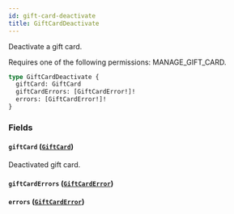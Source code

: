 ```yaml
---
id: gift-card-deactivate
title: GiftCardDeactivate
---
```


Deactivate a gift card.

Requires one of the following permissions: MANAGE_GIFT_CARD.

```graphql
type GiftCardDeactivate {
  giftCard: GiftCard
  giftCardErrors: [GiftCardError!]!
  errors: [GiftCardError!]!
}
```

### Fields

#### `giftCard` ([`GiftCard`](../../../developer/api-reference/objects/gift-card))

Deactivated gift card.

#### `giftCardErrors` ([`GiftCardError`](../../../developer/api-reference/objects/gift-card-error))

#### `errors` ([`GiftCardError`](../../../developer/api-reference/objects/gift-card-error))
